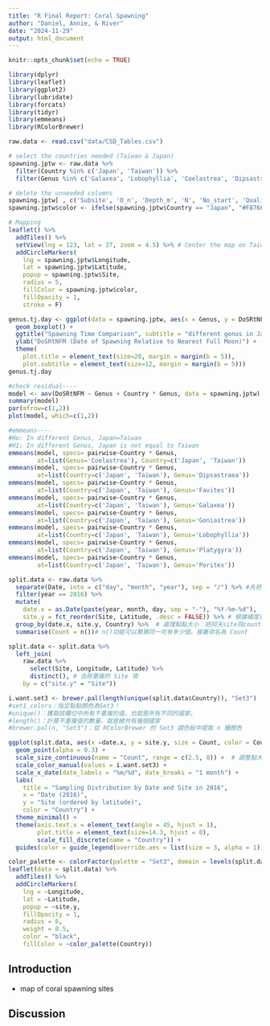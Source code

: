 ```yaml
---
title: "R Final Report: Coral Spawning"
author: "Daniel, Annie, & River"
date: "2024-11-29"
output: html_document
---
```


```r
knitr::opts_chunk$set(echo = TRUE)
```

```r
library(dplyr)
library(leaflet)
library(ggplot2)
library(lubridate)
library(forcats)
library(tidyr)
library(emmeans)
library(RColorBrewer)
```

```r
raw.data <- read.csv("data/CSD_Tables.csv")
```

```r
# select the countries needed (Taiwan & Japan)
spawning.jptw <- raw.data %>% 
  filter(Country %in% c('Japan', 'Taiwan')) %>%
  filter(Genus %in% c('Galaxea', 'Lobophyllia', 'Coelastrea', 'Dipsastraea', 'Favites', 'Goniastrea', 'Platygyra', 'Porites'))

# delete the unneeded columns
spawning.jptw[ , c('Subsite', 'O_n', 'Depth_m', 'N', 'No_start', 'Quality_start', 'No_end', 'Quality_end', 'Gamete_release', 'Situation', 'Timezone', 'Reference', 'Comments')] <- list(NULL)
spawning.jptw$color <- ifelse(spawning.jptw$Country == "Japan", "#F8766D", "#00BFC4")

# Mapping
leaflet() %>%
  addTiles() %>%
  setView(lng = 123, lat = 27, zoom = 4.5) %>% # Center the map on Taiwan
  addCircleMarkers(
    lng = spawning.jptw$Longitude,
    lat = spawning.jptw$Latitude,
    popup = spawning.jptw$Site,
    radius = 5,
    fillColor = spawning.jptw$color,
    fillOpacity = 1,
    stroke = F)
```


```r
genus.tj.day <- ggplot(data = spawning.jptw, aes(x = Genus, y = DoSRtNFM, color = Country)) + 
  geom_boxplot() + 
  ggtitle("Spawning Time Comparison", subtitle = "different genus in Japan and Taiwan") + 
  ylab("DoSRtNFM (Date of Spawning Relative to Nearest Full Moon)") + 
  theme(
    plot.title = element_text(size=20, margin = margin(b = 5)),
    plot.subtitle = element_text(size=12, margin = margin(b = 5)))
genus.tj.day

#check residual----
model <- aov(DoSRtNFM ~ Genus + Country * Genus, data = spawning.jptw)
summary(model)
par(mfrow=c(1,2))
plot(model, which=c(1,2))
```

```r
#emmeans----
#Ho: In different Genus, Japan=Taiwan
#H1: In different Genus, Japan is not equal to Taiwan
emmeans(model, specs= pairwise~Country * Genus, 
        at=list(Genus='Coelastrea'), Country=c('Japan', 'Taiwan'))
emmeans(model, specs= pairwise~Country * Genus, 
        at=list(Country=c('Japan', 'Taiwan'), Genus='Dipsastraea'))
emmeans(model, specs= pairwise~Country * Genus, 
        at=list(Country=c('Japan', 'Taiwan'), Genus='Favites'))
emmeans(model, specs= pairwise~Country * Genus, 
        at=list(Country=c('Japan', 'Taiwan'), Genus='Galaxea'))
emmeans(model, specs= pairwise~Country * Genus, 
        at=list(Country=c('Japan', 'Taiwan'), Genus='Goniastrea'))
emmeans(model, specs= pairwise~Country * Genus, 
        at=list(Country=c('Japan', 'Taiwan'), Genus='Lobophyllia'))
emmeans(model, specs= pairwise~Country * Genus, 
        at=list(Country=c('Japan', 'Taiwan'), Genus='Platygyra'))
emmeans(model, specs= pairwise~Country * Genus, 
        at=list(Country=c('Japan', 'Taiwan'), Genus='Porites'))
```

```r
split.data <- raw.data %>%
  separate(Date, into = c("day", "month", "year"), sep = "/") %>% #先把年月日拆開才能篩選2016
  filter(year == 2016) %>%
  mutate(
    date.x = as.Date(paste(year, month, day, sep = "-"), "%Y-%m-%d"),
    site.y = fct_reorder(Site, Latitude, .desc = FALSE)) %>% # 根據緯度重新排列地點
  group_by(date.x, site.y, Country) %>%  # 處理點點大小：把同天site同country的數據分在同一坨
  summarise(Count = n())# n()功能可以算算同一坨有多少個。接著命名為 Count

split.data <- split.data %>%
  left_join(
    raw.data %>%
      select(Site, Longitude, Latitude) %>%
      distinct(), # 去除重複的 Site 項
    by = c("site.y" = "Site"))

i.want.set3 <- brewer.pal(length(unique(split.data$Country)), "Set3")
#set1_colors：指定點點顏色為Set3！
#unique()：獲取該欄位中所有不重複的值，也就是所有不同的國家。
#length()：計算不重複值的數量，就是總共有幾個國家
#brewer.pal(n, "Set3")：從 RColorBrewer 的 Set3 調色板中提取 n 種顏色

ggplot(split.data, aes(x =date.x, y = site.y, size = Count, color = Country)) +
  geom_point(alpha = 0.3) +  
  scale_size_continuous(name = "Count", range = c(2.5, 8)) +  # 調整點大小
  scale_color_manual(values = i.want.set3) +  
  scale_x_date(date_labels = "%m/%d", date_breaks = "1 month") +
  labs(
    title = "Sampling Distribution by Date and Site in 2016",
    x = "Date (2016)",
    y = "Site (ordered by latitude)",
    color = "Country") +
  theme_minimal() +
  theme(axis.text.x = element_text(angle = 45, hjust = 1),
        plot.title = element_text(size=14.3, hjust = 0),
        scale_fill_discrete(name = "Country")) +
  guides(color = guide_legend(override.aes = list(size = 3, alpha = 1)))
```

```r
color_palette <- colorFactor(palette = "Set3", domain = levels(split.data$Country))
leaflet(data = split.data) %>%
  addTiles() %>%
  addCircleMarkers(
    lng = ~Longitude,
    lat = ~Latitude,
    popup = ~site.y,
    fillOpacity = 1,
    radius = 6,
    weight = 0.5,
    color = "black",
    fillColor = ~color_palette(Country))
```







## Introduction

- map of coral spawning sites 




## Discussion

